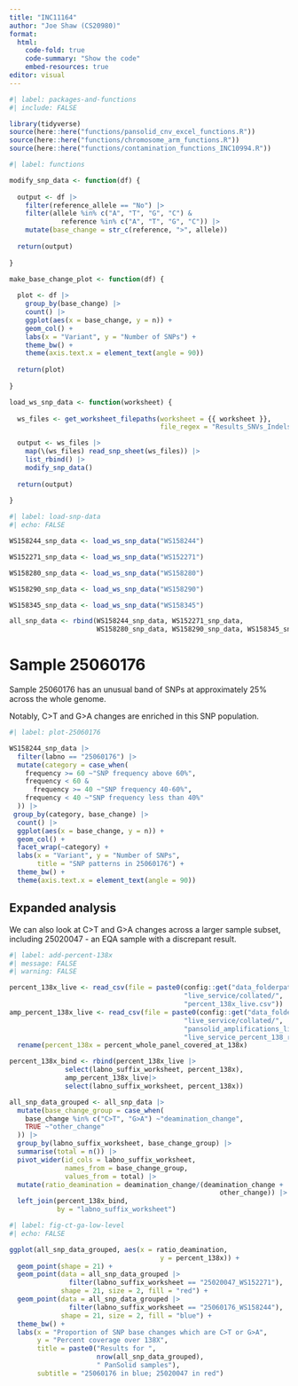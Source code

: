 ```yaml
---
title: "INC11164"
author: "Joe Shaw (CS20980)"
format:
  html:
    code-fold: true
    code-summary: "Show the code"
    embed-resources: true
editor: visual
---
```


```r
#| label: packages-and-functions
#| include: FALSE

library(tidyverse)
source(here::here("functions/pansolid_cnv_excel_functions.R"))
source(here::here("functions/chromosome_arm_functions.R"))
source(here::here("functions/contamination_functions_INC10994.R"))

```

```r
#| label: functions

modify_snp_data <- function(df) {
  
  output <- df |> 
    filter(reference_allele == "No") |> 
    filter(allele %in% c("A", "T", "G", "C") &
             reference %in% c("A", "T", "G", "C")) |> 
    mutate(base_change = str_c(reference, ">", allele))
  
  return(output)
  
}

make_base_change_plot <- function(df) {
  
  plot <- df |> 
    group_by(base_change) |> 
    count() |> 
    ggplot(aes(x = base_change, y = n)) +
    geom_col() +
    labs(x = "Variant", y = "Number of SNPs") +
    theme_bw() +
    theme(axis.text.x = element_text(angle = 90))
  
  return(plot)
  
}

load_ws_snp_data <- function(worksheet) {
  
  ws_files <- get_worksheet_filepaths(worksheet = {{ worksheet }},
                                      file_regex = "Results_SNVs_Indels.*.xlsx")

  output <- ws_files |> 
    map(\(ws_files) read_snp_sheet(ws_files)) |> 
    list_rbind() |> 
    modify_snp_data()
  
  return(output)
  
}

```

```r
#| label: load-snp-data
#| echo: FALSE

WS158244_snp_data <- load_ws_snp_data("WS158244")

WS152271_snp_data <- load_ws_snp_data("WS152271")

WS158280_snp_data <- load_ws_snp_data("WS158280")

WS158290_snp_data <- load_ws_snp_data("WS158290")

WS158345_snp_data <- load_ws_snp_data("WS158345")

all_snp_data <- rbind(WS158244_snp_data, WS152271_snp_data,
                      WS158280_snp_data, WS158290_snp_data, WS158345_snp_data)

```

# Sample 25060176

Sample 25060176 has an unusual band of SNPs at approximately 25% across the whole genome.

Notably, C>T and G>A changes are enriched in this SNP population.

```r
#| label: plot-25060176

WS158244_snp_data |> 
  filter(labno == "25060176") |> 
  mutate(category = case_when(
    frequency >= 60 ~"SNP frequency above 60%",
    frequency < 60 &
      frequency >= 40 ~"SNP frequency 40-60%",
    frequency < 40 ~"SNP frequency less than 40%"
  )) |> 
 group_by(category, base_change) |> 
  count() |> 
  ggplot(aes(x = base_change, y = n)) +
  geom_col() +
  facet_wrap(~category) +
  labs(x = "Variant", y = "Number of SNPs",
       title = "SNP patterns in 25060176") +
  theme_bw() +
  theme(axis.text.x = element_text(angle = 90))

```

## Expanded analysis

We can also look at C>T and G>A changes across a larger sample subset, including 25020047 - an EQA sample with a discrepant result.

```r
#| label: add-percent-138x
#| message: FALSE
#| warning: FALSE

percent_138x_live <- read_csv(file = paste0(config::get("data_folderpath"),
                                            "live_service/collated/",
                                            "percent_138x_live.csv"))
amp_percent_138x_live <- read_csv(file = paste0(config::get("data_folderpath"),
                                            "live_service/collated/",
                                            "pansolid_amplifications_live_service/",
                                            "live_service_percent_138_results_collated.csv")) |> 
  rename(percent_138x = percent_whole_panel_covered_at_138x)

percent_138x_bind <- rbind(percent_138x_live |> 
              select(labno_suffix_worksheet, percent_138x),
              amp_percent_138x_live|> 
              select(labno_suffix_worksheet, percent_138x))

all_snp_data_grouped <- all_snp_data |> 
  mutate(base_change_group = case_when(
    base_change %in% c("C>T", "G>A") ~"deamination_change",
    TRUE ~"other_change"
  )) |> 
  group_by(labno_suffix_worksheet, base_change_group) |> 
  summarise(total = n()) |> 
  pivot_wider(id_cols = labno_suffix_worksheet,
              names_from = base_change_group,
              values_from = total) |> 
  mutate(ratio_deamination = deamination_change/(deamination_change +
                                                     other_change)) |>
  left_join(percent_138x_bind,
            by = "labno_suffix_worksheet") 

```

```r
#| label: fig-ct-ga-low-level
#| echo: FALSE

ggplot(all_snp_data_grouped, aes(x = ratio_deamination,
                                      y = percent_138x)) +
  geom_point(shape = 21) +
  geom_point(data = all_snp_data_grouped |> 
               filter(labno_suffix_worksheet == "25020047_WS152271"),
             shape = 21, size = 2, fill = "red") +
  geom_point(data = all_snp_data_grouped |> 
               filter(labno_suffix_worksheet == "25060176_WS158244"),
             shape = 21, size = 2, fill = "blue") +
  theme_bw() +
  labs(x = "Proportion of SNP base changes which are C>T or G>A",
       y = "Percent coverage over 138X",
       title = paste0("Results for ",
                      nrow(all_snp_data_grouped),
                      " PanSolid samples"),
       subtitle = "25060176 in blue; 25020047 in red")

```
